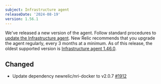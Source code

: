 ```yaml
---
subject: Infrastructure agent
releaseDate: '2024-08-19'
version: 1.56.1
---
```


We've released a new version of the agent. Follow standard procedures to [update the Infrastructure agent](https://docs.newrelic.com/docs/infrastructure/install-configure-manage-infrastructure/update-or-uninstall/update-infrastructure-agent).
New Relic recommends that you upgrade the agent regularly, every 3 months at a minimum. As of this release, the oldest supported version is [Infrastructure agent 1.46.0](https://docs.newrelic.com/docs/release-notes/infrastructure-release-notes/infrastructure-agent-release-notes/new-relic-infrastructure-agent-1460/).

## Changed

* Update dependency newrelic/nri-docker to v2.0.7 [#1912](https://github.com/newrelic/infrastructure-agent/pull/1912)
